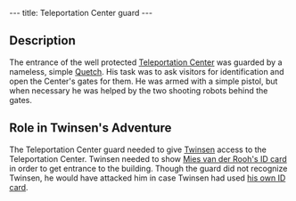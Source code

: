 ---
title: Teleportation Center guard
---

{{twinsunica import}}{{Infobox Enemy
 |image=
 |race=Quetch
 |gender=Male
 |size=average
 |lba1=yes
 |lba2=
 |alignment=funfrock
 |occupation=
 |requires=
 |melee=
 |ranged=
 |magic=
 |explosive=
 |range=
 |speed=
 |damage=
 |rate=
 |reaction=
 |recovery=
}}
{{Quote
 |quote=Let me see some identification please!
 |character=Teleportation Center guard}}

== Description ==
The entrance of the well protected [[Teleportation Center]] was guarded by a nameless, simple [[Quetch]]. His task was to ask visitors for identification and open the Center's gates for them. He was armed with a simple pistol, but when necessary he was helped by the two shooting robots behind the gates.

== Role in Twinsen's Adventure ==
The Teleportation Center guard needed to give [[Twinsen]] access to the Teleportation Center. Twinsen needed to show [[Mies van der Rooh's ID card]] in order to get entrance to the building. Though the guard did not recognize Twinsen, he would have attacked him in case Twinsen had used [[Twinsen's ID Card|his own ID card]].

<!-- remove these category links when they're all automated by categorizers...
[[Category: Quetches]]
[[Category: Male characters]]
[[Category: Average characters]]
[[Category: Adult characters]]
[[Category: Brundle Island inhabitants]] -->